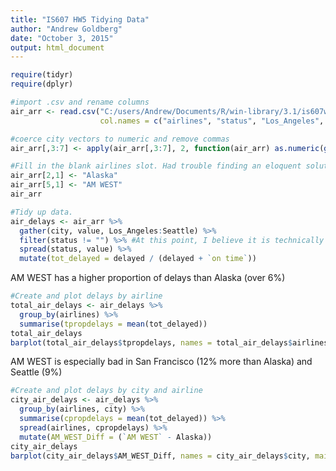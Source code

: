 ```yaml
---
title: "IS607 HW5 Tidying Data"
author: "Andrew Goldberg"
date: "October 3, 2015"
output: html_document
---
```


```r
require(tidyr)
require(dplyr)

#import .csv and rename columns
air_arr <- read.csv("C:/users/Andrew/Documents/R/win-library/3.1/is607w6.csv", header = TRUE, as.is = TRUE,
                    col.names = c("airlines", "status", "Los_Angeles", "Phoenix", "San_Diego", "San_Francisco", "Seattle"))
```

```r
#coerce city vectors to numeric and remove commas
air_arr[,3:7] <- apply(air_arr[,3:7], 2, function(air_arr) as.numeric(gsub(",","", air_arr)))
```

```r
#Fill in the blank airlines slot. Had trouble finding an eloquent solution for larger datafiles with this problem. With time...
air_arr[2,1] <- "Alaska"
air_arr[5,1] <- "AM WEST"  
air_arr
```

```r
#Tidy up data. 
air_delays <- air_arr %>%
  gather(city, value, Los_Angeles:Seattle) %>%
  filter(status != "") %>% #At this point, I believe it is technically tidy, but now to make it easier to analyze and pass on...
  spread(status, value) %>% 
  mutate(tot_delayed = delayed / (delayed + `on time`))
```

AM WEST has a higher proportion of delays than Alaska (over 6%)
```r
#Create and plot delays by airline
total_air_delays <- air_delays %>%
  group_by(airlines) %>%
  summarise(tpropdelays = mean(tot_delayed))
total_air_delays
barplot(total_air_delays$tpropdelays, names = total_air_delays$airlines, main = "Proportion of Delayed Flights by Airline")
```

AM WEST is especially bad in San Francisco (12% more than Alaska) and Seattle (9%)
```r
#Create and plot delays by city and airline
city_air_delays <- air_delays %>%
  group_by(airlines, city) %>%
  summarise(cpropdelays = mean(tot_delayed)) %>%
  spread(airlines, cpropdelays) %>%
  mutate(AM_WEST_Diff = (`AM WEST` - Alaska))
city_air_delays
barplot(city_air_delays$AM_WEST_Diff, names = city_air_delays$city, main = "AM WEST delays minus Alaska delays")
```



